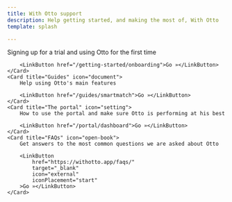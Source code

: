 ```yaml
---
title: With Otto support
description: Help getting started, and making the most of, With Otto
template: splash

---
```



<CardGrid>
	<Card title="Getting started" icon="rocket">
		Signing up for a trial and using Otto for the first time

        <LinkButton href="/getting-started/onboarding">Go »</LinkButton>
	</Card>
	<Card title="Guides" icon="document">
		Help using Otto's main features

        <LinkButton href="/guides/smartmatch">Go »</LinkButton>
	</Card>
	<Card title="The portal" icon="setting">
		How to use the portal and make sure Otto is performing at his best

        <LinkButton href="/portal/dashboard">Go »</LinkButton>
	</Card>
	<Card title="FAQs" icon="open-book">
        Get answers to the most common questions we are asked about Otto

        <LinkButton
            href="https://withotto.app/faqs/"
            target="_blank"
            icon="external"
            iconPlacement="start"
        >Go »</LinkButton>
	</Card>
</CardGrid>
